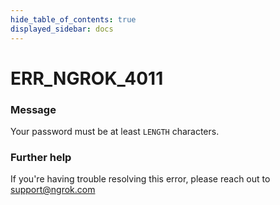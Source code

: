 ```yaml
---
hide_table_of_contents: true
displayed_sidebar: docs
---
```



# ERR_NGROK_4011

### Message

Your password must be at least `LENGTH` characters.

<ErrorDetails error="err_ngrok_4011" />

### Further help

If you're having trouble resolving this error, please reach out to [support@ngrok.com](mailto:support@ngrok.com?subject=Help%20with%20ERR_NGROK_4011)
